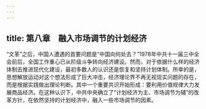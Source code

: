 ```yaml
---
---
---
```

title: 第八章　融入市场调节的计划经济
---




“文革”之后，中国人遭遇的首要问题是“中国向何处去？”1978年中共十一届三中全会前后，全国工作重心已从阶级斗争转向经济建设。然而，对于依据什么样的经济体制去推进现代化建设，最初多数人的认识还是恢复和坚持计划体制。所幸的是，思想解放运动对这个想法形成了巨大冲击，经济理论界不再无视现实问题的存在，而是根据实践做出理论判断。其中一个重要共识开始形成：要利用价值规律大力发展商品经济。在这种认识下，中共中央确立了“计划经济为主、市场调节为辅”的改革方针，在依然坚持的计划经济中，融入一些市场调节的因素。